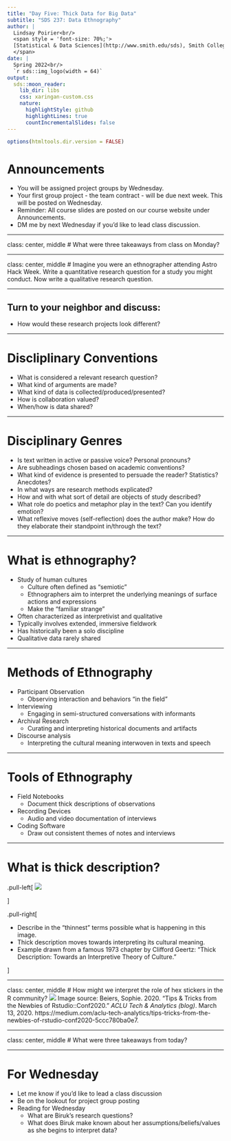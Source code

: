 ```yaml
---
title: "Day Five: Thick Data for Big Data"
subtitle: "SDS 237: Data Ethnography"
author: |
  Lindsay Poirier<br/>
  <span style = 'font-size: 70%;'>
  [Statistical & Data Sciences](http://www.smith.edu/sds), Smith College<br/>
  </span>
date: |
  Spring 2022<br/>
  `r sds::img_logo(width = 64)`
output:
  sds::moon_reader:
    lib_dir: libs
    css: xaringan-custom.css
    nature:
      highlightStyle: github
      highlightLines: true
      countIncrementalSlides: false
---
```


```r
options(htmltools.dir.version = FALSE)
```



# Announcements

* You will be assigned project groups by Wednesday.
* Your first group project - the team contract - will be due next week. This will be posted on Wednesday.
* Reminder: All course slides are posted on our course website under Announcements. 
* DM me by next Wednesday if you'd like to lead class discussion. 

---

class: center, middle
# What were three takeaways from class on Monday?

---

class: center, middle
# Imagine you were an ethnographer attending Astro Hack Week. Write a quantitative research question for a study you might conduct. Now write a qualitative research question. 


---

## Turn to your neighbor and discuss:

* How would these research projects look different?

---

# Discliplinary Conventions

* What is considered a relevant research question?
* What kind of arguments are made?
* What kind of data is collected/produced/presented?
* How is collaboration valued?
* When/how is data shared?


---

# Disciplinary Genres

* Is text written in active or passive voice? Personal pronouns?
* Are subheadings chosen based on academic conventions?
* What kind of evidence is presented to persuade the reader? Statistics? Anecdotes?
* In what ways are research methods explicated?
* How and with what sort of detail are objects of study described?
* What role do poetics and metaphor play in the text? Can you identify emotion?
* What reflexive moves (self-reflection) does the author make? How do they elaborate their standpoint in/through the text?
 

---

# What is ethnography?

* Study of human cultures
  * Culture often defined as "semiotic"
  * Ethnographers aim to interpret the underlying meanings of surface actions and expressions
  * Make the "familiar strange"
* Often characterized as interpretivist and qualitative
* Typically involves extended, immersive fieldwork
* Has historically been a solo discipline
* Qualitative data rarely shared

---

# Methods of Ethnography

* Participant Observation
  * Observing interaction and behaviors "in the field"
* Interviewing
  * Engaging in semi-structured conversations with informants
* Archival Research
  * Curating and interpreting historical documents and artifacts
* Discourse analysis
  * Interpreting the cultural meaning interwoven in texts and speech
  
---

# Tools of Ethnography

* Field Notebooks
  * Document thick descriptions of observations
* Recording Devices
  * Audio and video documentation of interviews
* Coding Software
  * Draw out consistent themes of notes and interviews
  
---

# What is thick description?

.pull-left[
![](https://images.pexels.com/photos/8159657/pexels-photo-8159657.jpeg?auto=compress&cs=tinysrgb&dpr=2&h=750&w=1260)

]

.pull-right[

* Describe in the "thinnest" terms possible what is happening in this image.
* Thick description moves towards interpreting its cultural meaning.
* Example drawn from a famous 1973 chapter by Clifford Geertz: "Thick Description: Towards an Interpretive Theory of Culture."

]


---


class: center, middle
# How might we interpret the role of hex stickers in the R community?
![](https://miro.medium.com/max/1400/1*JX6yfzlNuImKJwzjSXr47w.png)
Image source: Beiers, Sophie. 2020. "Tips & Tricks from the Newbies of Rstudio::Conf2020." *ACLU Tech & Analytics (blog)*. March 13, 2020. https://medium.com/aclu-tech-analytics/tips-tricks-from-the-newbies-of-rstudio-conf2020-5ccc780ba0e7.

---

class: center, middle
# What were three takeaways from today?

---

# For Wednesday

* Let me know if you'd like to lead a class discussion
* Be on the lookout for project group posting
* Reading for Wednesday
  * What are Biruk's research questions?
  * What does Biruk make known about her assumptions/beliefs/values as she begins to interpret data?

